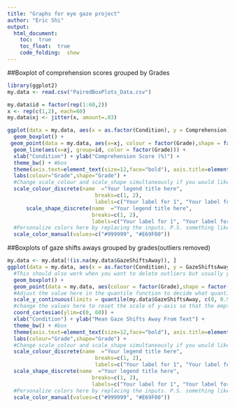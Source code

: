 ```yaml
---
title: "Graphs for eye gaze project"
author: "Eric Shi"
output: 
  html_document:
    toc:  true
    toc_float:  true
    code_folding:  show
---
```

##Boxplot of comprehension scores grouped by Grades

```r
library(ggplot2)
my.data <- read.csv("PairedBoxPlots_Data.csv")

my.data$id = factor(rep(1:60,2))
x <- rep(c(1,2), each=60)
my.data$xj <- jitter(x, amount=.03) 

ggplot(data = my.data, aes(x = as.factor(Condition), y = Comprehension)) +
  geom_boxplot() + 
 geom_point(data = my.data, aes(x=xj, colour = factor(Grade),shape = factor(Grade))) +
  geom_line(aes(x=xj, group=id, color = factor(Grade))) +
  xlab("Condition") + ylab("Comprehension Score (%)") +
  theme_bw() + #box
  theme(axis.text=element_text(size=12,face="bold"), axis.title=element_text(size=20,face="bold")) +
  labs(colour="Grade",shape="Grade") +
  #Change scale_colour and scale_shape simultaneously if you would like to customize your legend
  scale_colour_discrete(name  ="Your legend title here",
                            breaks=c(1, 2),
                            labels=c("Your label for 1", "Your label for 2")) +
      scale_shape_discrete(name  ="Your legend title here",
                           breaks=c(1, 2),
                           labels=c("Your label for 1", "Your label for 2")) +
  #Personalize colors here by replacing the inputs. P.S. something like "red" "blue" and other conventional colors works
  scale_color_manual(values=c("#999999", "#E69F00"))
```

##Boxplots of gaze shifts aways grouped by grades(outliers removed)

```r
my.data <- my.data[!(is.na(my.data$GazeShiftsAway)), ]
ggplot(data = my.data, aes(x = as.factor(Condition), y = GazeShiftsAway)) +
  #This should also work when you want to delete outliers but usually you need to define a limit somewhere
  geom_boxplot() + 
  geom_point(data = my.data, aes(colour = factor(Grade),shape = factor(Grade))) +
  #Adjust the value here in the quantile function to decide what quantile are kept when everything else is removed
  scale_y_continuous(limits = quantile(my.data$GazeShiftsAway, c(0, 0.99))) +
  #change the values here to reset the scale of y-axis so that the empty part of the graph is removed
  coord_cartesian(ylim=c(0, 60)) +
  xlab("Condition") + ylab("Mean Gaze Shifts Away From Text") +
  theme_bw() + #box
  theme(axis.text=element_text(size=12,face="bold"), axis.title=element_text(size=20,face="bold")) +
  labs(colour="Grade",shape="Grade") +
  #Change scale_colour and scale_shape simultaneously if you would like to customize your legend
  scale_colour_discrete(name  ="Your legend title here",
                            breaks=c(1, 2),
                            labels=c("Your label for 1", "Your label for 2")) +
  scale_shape_discrete(name  ="Your legend title here",
                           breaks=c(1, 2),
                           labels=c("Your label for 1", "Your label for 2")) +
  #Personalize colors here by replacing the inputs. P.S. something like "red" "blue" and other conventional colors works
  scale_color_manual(values=c("#999999", "#E69F00"))
```